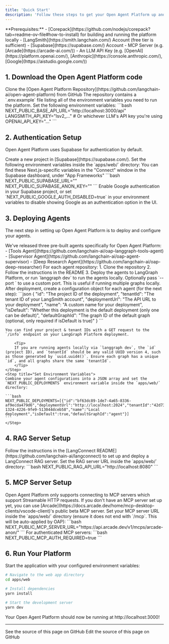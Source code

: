 ```yaml
---
title: 'Quick Start'
description: 'Follow these steps to get your Open Agent Platform up and running quickly.'
---
```


<Info>
**Prerequisites:**
- [Corepack](https://github.com/nodejs/corepack?tab=readme-ov-file#how-to-install) for building and running the platform locally
- [LangSmith](https://smith.langchain.com/) Account (free tier is sufficient)
- [Supabase](https://supabase.com/) Account
- MCP Server (e.g. [Arcade](https://arcade-ai.com/))
- An LLM API Key (e.g. [OpenAI](https://platform.openai.com/), [Anthropic](https://console.anthropic.com/), [Google](https://aistudio.google.com/))
</Info>

## 1. Download the Open Agent Platform code

<Steps>
    <Step title="Clone the Repository">
    Clone the [Open Agent Platform Repository](https://github.com/langchain-ai/open-agent-platform) from GitHub
    </Step>
    <Step title="Set Environment Variables">
        <Tip>
        The repository contains a `.env.example` file listing all of the environment variables you need to run the platform.
        </Tip>
    Set the following environment variables:
    ```bash
      NEXT_PUBLIC_BASE_API_URL="http://localhost:3000/api"
      LANGSMITH_API_KEY="lsv2_..."
      # Or whichever LLM's API key you're using
      OPENAI_API_KEY="..."
    ```
    </Step>
</Steps>

## 2. Authentication Setup

Open Agent Platform uses Supabase for authentication by default.

<Steps>
    <Step title="Create a Supabase Project">
    Create a new project in [Supabase](https://supabase.com/).
    </Step>
    <Step title="Configure Environment Variables">
    Set the following environment variables inside the `apps/web/` directory:
        <Tip>
        You can find these Next.js-specific variables in the "Connect" window in the Supabase dashboard, under "App Frameworks"
        </Tip>
    ```bash
    NEXT_PUBLIC_SUPABASE_URL="<your supabase url>"
    NEXT_PUBLIC_SUPABASE_ANON_KEY="<your supabase anon key>"
    ```
    </Step>
    <Step title="Enable Authentication Providers">
        Enable Google authentication in your Supabase project, or set `NEXT_PUBLIC_GOOGLE_AUTH_DISABLED=true` in your environment variables to disable showing Google as an authentication option in the UI.
    </Step>
</Steps>

## 3. Deploying Agents

The next step in setting up Open Agent Platform is to deploy and configure your agents.

<Steps>
    <Step title="Clone Pre-built Agents">
    We've released three pre-built agents specifically for Open Agent Platform:
    - [Tools Agent](https://github.com/langchain-ai/oap-langgraph-tools-agent)
    - [Supervisor Agent](https://github.com/langchain-ai/oap-agent-supervisor)
    - [Deep Research Agent](https://github.com/langchain-ai/oap-deep-researcher)
    </Step>
    <Step title="Follow Agent Setup Instructions">
    For each agent repository:
    1. Clone the repository
    2. Follow the instructions in the README
    3. Deploy the agents to LangGraph Platform, or run `langgraph dev` to run the agents locally. Optionally pass `--port <port>` to use a custom port. This is useful if running multiple graphs locally.
    </Step>
    <Step title="Configure Environment Variables">
    After deployment, create a configuration object for each agent (for the next step):
    ```json
    {
      "id": "The project ID of the deployment",
      "tenantId": "The tenant ID of your LangSmith account",
      "deploymentUrl": "The API URL to your deployment",
      "name": "A custom name for your deployment",
      "isDefault": "Whether this deployment is the default deployment (only one can be default)",
      "defaultGraphId": "The graph ID of the default graph (optional, only required if isDefault is true)"
    }
    ```

    You can find your project & tenant IDs with a GET request to the `/info` endpoint on your LangGraph Platform deployment.

        <Tip>
        If you are running agents locally via `langgraph dev`, the `id` (project ID), and `tenantId` should be any valid UUID version 4, such as those generated by `uuid.uuid4()`. Ensure each graph has a unique `id`, and all graphs share the same `tenantId`.
        </Tip>
    </Step>
    <Step title="Set Environment Variables">
    Combine your agent configurations into a JSON array and set the `NEXT_PUBLIC_DEPLOYMENTS` environment variable inside the `apps/web/` directory:

    ```bash
    NEXT_PUBLIC_DEPLOYMENTS=[{"id":"bf63dc89-1de7-4a65-8336-af9ecda479d6","deploymentUrl":"http://localhost:2024","tenantId":"42d732b3-1324-4226-9fe9-513044dceb58","name":"Local deployment","isDefault":true,"defaultGraphId":"agent"}]
    ```
    </Step>
</Steps>

## 4. RAG Server Setup

<Steps>
    <Step title="Deploy LangConnect">
    Follow the instructions in the [LangConnect README](https://github.com/langchain-ai/langconnect) to set up and deploy a LangConnect RAG server.
    </Step>
    <Step title="Configure Environment Variables">
    Set the RAG server URL inside the `apps/web/` directory:
    ```bash
    NEXT_PUBLIC_RAG_API_URL="http://localhost:8080"
    ```
    </Step>
</Steps>

## 5. MCP Server Setup

<Tip>
Open Agent Platform only supports connecting to MCP servers which support Streamable HTTP requests.
If you don't have an MCP server set up yet, you can use [Arcade](https://docs.arcade.dev/home/mcp-desktop-clients/vscode-client)'s public beta MCP server.
</Tip>

<Steps>
    <Step title="Configure MCP Server URL">
    Set your MCP server URL inside the `apps/web/` directory (ensure it does not end with `/mcp`. This will be auto-applied by OAP):
    ```bash
    NEXT_PUBLIC_MCP_SERVER_URL="https://api.arcade.dev/v1/mcps/arcade-anon/"
    ```
    </Step>
    <Step title="Configure Authentication (if required)">
    For authenticated MCP servers:
    ```bash
    NEXT_PUBLIC_MCP_AUTH_REQUIRED=true
    ```
    </Step>
</Steps>

## 6. Run Your Platform

Start the application with your configured environment variables:

```bash
# Navigate to the web app directory
cd apps/web

# Install dependencies
yarn install

# Start the development server
yarn dev
```

Your Open Agent Platform should now be running at http://localhost:3000!

---

<CardGroup cols={2}>
  <Card title="View Source" icon="eye" href="https://github.com/langchain-ai/docs/blob/main/src/labs/oap/quickstart.mdx">
    See the source of this page on GitHub
  </Card>
  <Card title="Edit Source" icon="pen-to-square" href="https://github.com/langchain-ai/docs/edit/main/src/labs/oap/quickstart.mdx">
    Edit the source of this page on GitHub
  </Card>
</CardGroup>
